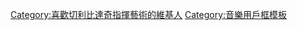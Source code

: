 {{Userbox
  |id=[[File:Celibidache At Curtis Single.jpg|45px]]
  |id-c=white
  |info=这个用户认同音乐不是美。音乐是[[塞尔吉乌·切利比达克|<big><b><span style="color:#FFFFFF;">真</span></b></big>]]！
  |info-c=#000000
  |info-fc=#FFFFFF
  |info-s=9
  |border-c=white
}}
<includeonly>[[Category:喜歡切利比達奇指揮藝術的維基人]]</includeonly>
<noinclude>
[[Category:音樂用戶框模板]]
</noinclude>
